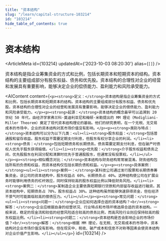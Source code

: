 ```yaml
---
title: "资本结构"
slug: "/learn/capital-structure-103214"
id: "103214"
hide_table_of_contents: true
---
```



# 资本结构

<ArticleMeta id={103214} updatedAt={'2023-10-03 08:20:30'} alias={`[]`} />
<div className='border-solid border-b border-t-0 my-4 border-[var(--ifm-color-gray-300)]' />

资本结构是指企业筹集资金的方式和比例，包括长期资本和短期资本的结构。资本结构的主要组成部分有股东权益、债务和优先股。资本结构的合理性对企业的经营和发展具有重要影响，能够决定企业的偿债能力、盈利能力和风险承受能力。

<AIContent content={`<p><strong>定义：</strong>资本结构是指企业筹集资金的方式和比例，包括长期资本和短期资本的结构。资本结构的主要组成部分有股东权益、债务和优先股。资本结构的合理性对企业的经营和发展具有重要影响，能够决定企业的偿债能力、盈利能力和风险承受能力。</p><p><strong>起源：</strong>资本结构的概念最早可以追溯到 20 世纪 50 年代，由经济学家弗兰科·莫迪利亚尼和梅顿·米勒提出的 MM 理论（Modigliani-Miller Theorem）奠定了现代资本结构理论的基础。他们的研究表明，在一个无税、无交易成本的市场中，企业的资本结构对其市场价值没有影响。</p><p><strong>类别与特点：</strong>资本结构可以分为以下几类：<ul><li><strong>股东权益：</strong>包括普通股和留存收益。股东权益不需要定期支付利息，但股东有权分享企业的利润。</li><li><strong>债务：</strong>包括短期债务和长期债务。债务需要定期支付利息，但在破产时债权人优先于股东获得赔偿。</li><li><strong>优先股：</strong>介于股东权益和债务之间，优先股股东在利润分配和清算时优先于普通股股东，但通常没有投票权。</li></ul></p><p><strong>相似概念对比：</strong>资本结构与财务结构常常被混淆。财务结构包括所有的负债和权益，而资本结构仅包括长期负债和权益。</p><p><strong>具体案例：</strong><ul><li><strong>案例一：</strong>某科技公司通过发行股票和长期债券筹集资金。该公司的资本结构中，股东权益占 60%，长期债务占 40%。这种结构使公司在扩展业务时能够利用债务的杠杆效应，同时保持较高的股东权益比例以降低财务风险。</li><li><strong>案例二：</strong>某制造企业主要依靠短期银行贷款和内部留存收益进行融资。其资本结构中，短期债务占 70%，股东权益占 30%。这种结构虽然能够快速获得资金，但在经济不景气时可能面临较高的偿债压力。</li></ul></p><p><strong>常见问题：</strong><ul><li><strong>问题一：</strong>企业应如何选择合适的资本结构？<br/><strong>解答：</strong>企业应根据自身的经营状况、行业特点和市场环境选择合适的资本结构。一般来说，稳定的现金流和较低的经营风险适合较高的债务比例，而高风险行业则应保持较高的股东权益比例。</li><li><strong>问题二：</strong>资本结构是否会影响企业的市场价值？<br/><strong>解答：</strong>根据 MM 理论，在无税、无交易成本的市场中，资本结构对企业市场价值没有影响。但在现实中，税收、破产成本和信息不对称等因素会使资本结构对企业价值产生影响。</li></ul></p>`} id={103214} />

